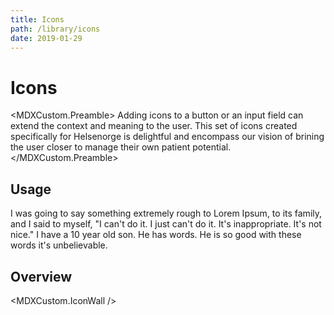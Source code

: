 ```yaml
---
title: Icons
path: /library/icons
date: 2019-01-29
---
```



# Icons

<MDXCustom.Preamble>
  Adding icons to a button or an input field can extend the context and meaning to the user. This set of icons created
  specifically for Helsenorge is delightful and encompass our vision of brining the user closer to manage their own
  patient potential.
</MDXCustom.Preamble>

## Usage

I was going to say something extremely rough to Lorem Ipsum, to its family, and I said to myself, "I can't do it. I just can't do it. It's inappropriate. It's not nice." I have a 10 year old son. He has words. He is so good with these words it's unbelievable.

## Overview

<MDXCustom.IconWall />
